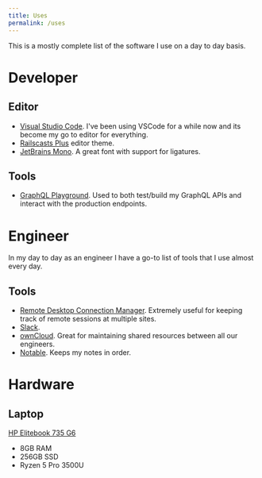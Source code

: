 ```yaml
---
title: Uses
permalink: /uses
---
```


This is a mostly complete list of the software I use on a day to day basis.

# Developer

## Editor

- [Visual Studio Code](https://code.visualstudio.com/). I've been using VSCode
  for a while now and its become my go to editor for everything.
- [Railscasts Plus](https://marketplace.visualstudio.com/items?itemName=marlosirapuan.vscode-theme-railscasts-plus)
  editor theme.
- [JetBrains Mono](https://www.jetbrains.com/lp/mono/). A great font with
  support for ligatures.

## Tools

- [GraphQL Playground](https://github.com/prisma/graphql-playground). Used to
  both test/build my GraphQL APIs and interact with the production endpoints.

# Engineer

In my day to day as an engineer I have a go-to list of tools that I use almost
every day.

## Tools

- [Remote Desktop Connection Manager](https://www.microsoft.com/en-gb/download/details.aspx?id=44989).
  Extremely useful for keeping track of remote sessions at multiple sites.
- [Slack](https://slack.com/).
- [ownCloud](https://owncloud.org/). Great for maintaining shared resources
  between all our engineers.
- [Notable](https://github.com/notable/notable). Keeps my notes in order.

# Hardware

## Laptop

[HP Elitebook 735 G6](https://store.hp.com/UKStore/Merch/Product.aspx?id=6XE81EA&opt=ABU&sel=DEF)

- 8GB RAM
- 256GB SSD
- Ryzen 5 Pro 3500U
